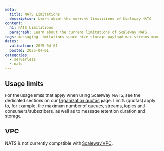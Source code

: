 ```yaml
---
meta:
  title: NATS Limitations
  description: Learn about the current limitations of Scaleway NATS
content:
  h1: NATS Limitations
  paragraph: Learn about the current limitations of Scaleway NATS
tags: messaging limitations space size storage payload max-streams max-consumers max-subscribers max-topics visibility-timeout
dates:
  validation: 2025-04-01
  posted: 2025-04-01
categories:
  - serverless
  - nats
---
```


## Usage limits

For the usage limits that apply when using Scaleway NATS, see the dedicated sections on our [Organization quotas](/organizations-and-projects/additional-content/organization-quotas/) page. Limits (quotas) apply to, for example, the maximum number of queues, streams, topics and consumers/subscribers, as well as to message retention duration and storage.

## VPC

NATS is not currently compatible with [Scaleway VPC](/vpc/quickstart/).
